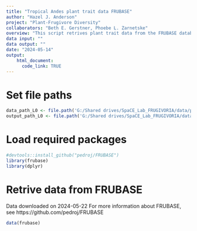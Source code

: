 ```yaml
---
title: "Tropical Andes plant trait data FRUBASE"
author: "Hazel J. Anderson"
project: "Plant-Frugivore Diversity"
collaborators: "Beth E. Gerstner, Phoebe L. Zarnetske"
overview: "This script retrives plant trait data from the FRUBASE database for the Tropical Andes."
data input: ""
data output: ""
date: "2024-05-14"
output: 
    html_document:
      code_link: TRUE
---
```


# Set file paths
```r
data_path_L0 <- file.path('G:/Shared drives/SpaCE_Lab_FRUGIVORIA/data/plants/L0')
output_path_L0 <- file.path('G:/Shared drives/SpaCE_Lab_FRUGIVORIA/data/plants/L0')
```

# Load required packages
```r
#devtools::install_github("pedroj/FRUBASE")
library(frubase)
library(dplyr)
```

# Retrive data from FRUBASE
Data downloaded on 2024-05-22
For more information about FRUBASE, see https://github.com/pedroj/FRUBASE 
```r
data(frubase)
```


